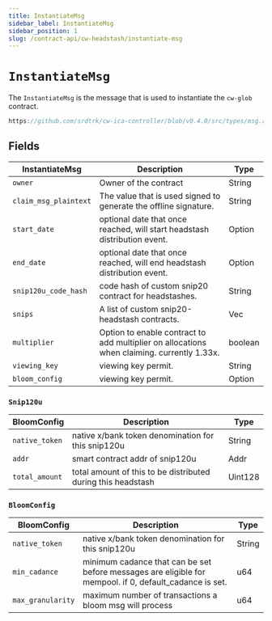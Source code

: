 ```yaml
---
title: InstantiateMsg
sidebar_label: InstantiateMsg
sidebar_position: 1
slug: /contract-api/cw-headstash/instantiate-msg
---
```


# `InstantiateMsg`

The `InstantiateMsg` is the message that is used to instantiate the `cw-glob` contract.

```rust reference
https://github.com/srdtrk/cw-ica-controller/blob/v0.4.0/src/types/msg.rs#L8-L21
```

## Fields

InstantiateMsg  | Description | Type |
--- | --- | --- | 
`owner` | Owner of the contract | String |
`claim_msg_plaintext` | The value that is used signed to generate the offline signature. | String |
`start_date` | optional date that once reached, will start headstash distribution event. | Option<u64> |
`end_date` | optional date that once reached, will end headstash distribution event. | Option<u64> |
`snip120u_code_hash` | code hash of custom snip20 contract for headstashes. | String |
`snips` | A list of custom snip20-headstash contracts. | Vec<Snip120u> |
`multiplier` | Option to enable contract to add multiplier on allocations when claiming. currently 1.33x. | boolean |
`viewing_key` | viewing key permit. | String |
`bloom_config` | viewing key permit. | Option<BloomConfig> |


### `Snip120u`

BloomConfig  | Description | Type |
--- | --- | --- | 
`native_token` | native x/bank token denomination for this snip120u | String |
`addr` | smart contract addr of snip120u | Addr |
`total_amount` | total amount of this to be distributed during this headstash | Uint128 |

### `BloomConfig`

BloomConfig  | Description | Type |
--- | --- | --- | 
`native_token` | native x/bank token denomination for this snip120u | String |
`min_cadance` | minimum cadance that can be set before messages are eligible for mempool. if 0, default_cadance is set. | u64 |
`max_granularity` | maximum number of transactions a bloom msg will process | u64 |